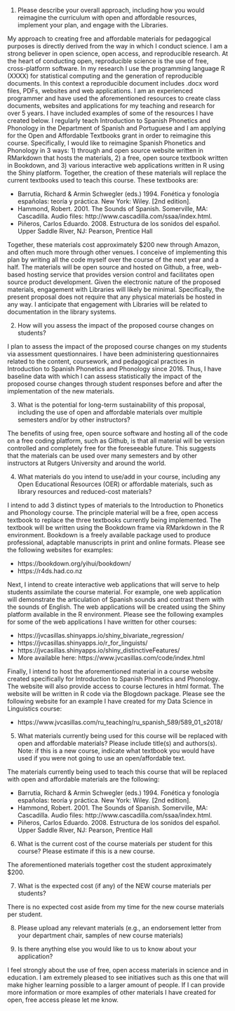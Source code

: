 1. Please describe your overall approach, including how you would reimagine 
the curriculum with open and affordable resources, implement your plan, and 
engage with the Libraries.

My approach to creating free and affordable materials for pedagogical purposes 
is directly derived from the way in which I conduct science. 
I am a strong believer in open science, open access, and reproducible research. 
At the heart of conducting open, reproducible science is the use of free, 
cross-platform software. 
In my research I use the programming language R (XXXX) for statistical 
computing and the generation of reproducible documents. 
In this context a reproducible document includes .docx word files, PDFs, 
websites and web applications. 
I am an experienced programmer and have used the aforementioned resources to 
create class documents, websites and applications for my teaching and research 
for over 5 years. I have included examples of some of the resources I have 
created below. 
I regularly teach Introduction to Spanish Phonetics and Phonology in the 
Department of Spanish and Portuguese and I am applying for the Open and 
Affordable Textbooks grant in order to reimagine this course.
Specifically, I would like to reimagine Spanish Phonetics and Phonology 
in 3 ways: 1) through and open source website written in RMarkdown that hosts 
the materials, 2) a free, open source textbook written in Bookdown, and 
3) various interactive web applications written in R using the Shiny platform. 
Together, the creation of these materials will replace the current textbooks 
used to teach this course. These textbooks are: 

- Barrutia, Richard & Armin Schwegler (eds.) 1994. Fonética y fonología españolas: teoría y práctica. New York: Wiley. [2nd edition].
- Hammond, Robert. 2001. The Sounds of Spanish. Somerville, MA: Cascadilla. Audio files: http://www.cascadilla.com/ssaa/index.html.
- Piñeros, Carlos Eduardo. 2008. Estructura de los sonidos del español. Upper Saddle River, NJ: Pearson, Prentice Hall

Together, these materials cost approximately $200 new through Amazon, and often 
much more through other venues. 
I conceive of implementing this plan by writing all the code myself over the 
course of the next year and a half. 
The materials will be open source and hosted on Github, a free, web-based hosting 
service that provides version control and facilitates open source product 
development. 
Given the electronic nature of the proposed materials, engagement with 
Libraries will likely be minimal. 
Specifically, the present proposal does not require that any physical materials 
be hosted in any way. 
I anticipate that engagement with Libraries will be related to documentation in 
the library systems.

2. How will you assess the impact of the proposed course changes on students?

I plan to assess the impact of the proposed course changes on my students via 
assessment questionnaires. 
I have been administering questionnaires related to the content, coursework, 
and pedagogical practices in Introduction to Spanish Phonetics and Phonology 
since 2016. 
Thus, I have baseline data with which I can assess statistically the impact of 
the proposed course changes through student responses before and after the 
implementation of the new materials. 


3. What is the potential for long-term sustainability of this proposal, 
including the use of open and affordable materials over multiple semesters 
and/or by other instructors?

The benefits of using free, open source software and hosting all of the code 
on a free coding platform, such as Github, is that all material will be version 
controlled and completely free for the foreseeable future. 
This suggests that the materials can be used over many semesters and by 
other instructors at Rutgers University and around the world. 

4. What materials do you intend to use/add in your course, including any Open 
Educational Resources (OER) or affordable materials, such as library 
resources and reduced-cost materials?

I intend to add 3 distinct types of materials to the Introduction to 
Phonetics and Phonology course. 
The principle material will be a free, open access textbook to replace the 
three textbooks currently being implemented. 
The textbook will be written using the Bookdown frame via RMarkdown in the 
R environment. 
Bookdown is a freely available package used to produce professional, 
adaptable manuscripts in print and online formats. Please see the following 
websites for examples: 

- https://bookdown.org/yihui/bookdown/
- https://r4ds.had.co.nz

Next, I intend to create interactive web applications that will serve to 
help students assimilate the course material. 
For example, one web application will demonstrate the articulation of Spanish 
sounds and contrast them with the sounds of English. 
The web applications will be created using the Shiny platform available in 
the R environment. 
Please see the following examples for some of the web applications I have 
written for other courses: 

- https://jvcasillas.shinyapps.io/shiny_bivariate_regression/
- https://jvcasillas.shinyapps.io/r_for_linguists/
- https://jvcasillas.shinyapps.io/shiny_distinctiveFeatures/
- More available here: https://www.jvcasillas.com/code/index.html

Finally, I intend to host the aforementioned material in a course website 
created specifically for Introduction to Spanish Phonetics and Phonology. 
The website will also provide access to course lectures in html format. 
The website will be written in R code via the Blogdown package. 
Please see the following website for an example I have created for my 
Data Science in Linguistics course: 

- https://www.jvcasillas.com/ru_teaching/ru_spanish_589/589_01_s2018/


5. What materials currently being used for this course will be replaced with 
open and affordable materials? Please include title(s) and authors(s). Note: 
if this is a new course, indicate what textbook you would have used if you 
were not going to use an open/affordable text.

The materials currently being used to teach this course that will be replaced 
with open and affordable materials are the following: 

- Barrutia, Richard & Armin Schwegler (eds.) 1994. Fonética y fonología españolas: teoría y práctica. New York: Wiley. [2nd edition].
- Hammond, Robert. 2001. The Sounds of Spanish. Somerville, MA: Cascadilla. Audio files: http://www.cascadilla.com/ssaa/index.html.
- Piñeros, Carlos Eduardo. 2008. Estructura de los sonidos del español. Upper Saddle River, NJ: Pearson, Prentice Hall


6. What is the current cost of the course materials per student for this course? 
Please estimate if this is a new course. 

The aforementioned materials together cost the student approximately $200. 

7. What is the expected cost (if any) of the NEW course materials per students?

There is no expected cost aside from my time for the new course materials per 
student. 

8. Please upload any relevant materials (e.g., an endorsement letter from your 
department chair, samples of new course materials)

9. Is there anything else you would like to us to know about your application?

I feel strongly about the use of free, open access materials in science and in 
education. 
I am extremely pleased to see initiatives such as this one that will make higher 
learning possible to a larger amount of people. 
If I can provide more information or more examples of other materials I have 
created for open, free access please let me know. 